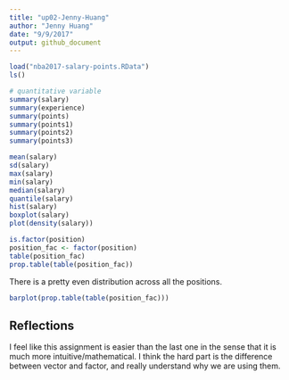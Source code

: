 ```yaml
---
title: "up02-Jenny-Huang"
author: "Jenny Huang"
date: "9/9/2017"
output: github_document
---
```


```r

load("nba2017-salary-points.RData")
ls()
```

```r
# quantitative variable
summary(salary)
summary(experience)
summary(points)
summary(points1)
summary(points2)
summary(points3)
```

```r
mean(salary)
sd(salary)
max(salary)
min(salary)
median(salary)
quantile(salary)
hist(salary)
boxplot(salary)
plot(density(salary))
```


```r
is.factor(position)
position_fac <- factor(position)
table(position_fac)
prop.table(table(position_fac))
```
There is a pretty even distribution across all the positions.
```r
barplot(prop.table(table(position_fac)))
```

## Reflections

I feel like this assignment is easier than the last one in the sense that it is much more intuitive/mathematical. I think the hard part is the difference between vector and factor, and really understand why we are using them.